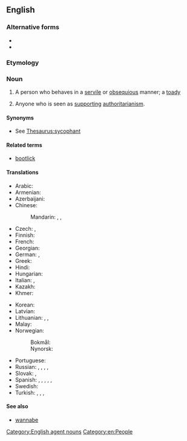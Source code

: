 ==English==

===Alternative forms===
* {{l|en|boot licker}}
* {{l|en|boot-licker}}

===Etymology===
{{compound|en|boot|licker}}

===Noun===
{{en-noun}}

# A person who behaves in a [[servile]] or [[obsequious]] manner; a [[toady]]
# {{lb|en|by extension}} Anyone who is seen as [[support]]ing [[authoritarianism]].

====Synonyms====
* See [[Thesaurus:sycophant]]

====Related terms====
* [[bootlick]]

====Translations====
{{trans-top|person who behaves in a servile or obsequious manner}}
* Arabic: {{t-needed|ar}}
* Armenian: {{t-needed|hy}}
* Azerbaijani: {{t+|az|yaltaq}}
* Chinese:
*: Mandarin: {{t|cmn|[[拍馬屁]][[者]]}}, {{t|cmn|[[拍马屁]][[者]]|tr=pāimǎpì zhě}}, {{t+|cmn|奴才|tr=núcái}}
* Czech: {{t+|cs|patolízal|m}}, {{t|cs|patolízalka|f}}
* Finnish: {{t|fi|saappaannuolija}}
* French: {{t+|fr|lèche-bottes|m|f}}
* Georgian: {{t-needed|ka}}
* German: {{t+|de|Speichellecker|m}}, {{t+|de|Speichelleckerin|f}}
* Greek: {{t|el|γλύφτης|m}}
* Hindi: {{t+|hi|चमचा|m}}
* Hungarian: {{t+|hu|talpnyaló}}
* Italian: {{t+|it|ruffiano|m}}, {{t|it|leccapiedi}}
* Kazakh: {{t|kk|жарбақ}}
* Khmer: {{t-needed|km}}
{{trans-mid}}
* Korean: {{t|ko|아첨꾼}}
* Latvian: {{t-needed|lv}}
* Lithuanian: {{t|lt|padlaižys|m}}, {{t|lt|batlaižys|m}}, {{t|lt|pataikūnas|m}}
* Malay: {{t|ms|penjilat}}
* Norwegian:
*: Bokmål: {{t+|no|spyttslikker|m}}
*: Nynorsk: {{t|nn|spyttslikkar|m}}
* Portuguese: {{t+|pt|puxa-saco|m|f}}
* Russian: {{t+|ru|подхали́м|m}}, {{t+|ru|подхали́мка|f}}, {{t+|ru|льстец|m}}, {{t+|ru|лизоблю́д|m}}, {{t+|ru|лизоблю́дка|f}}
* Slovak: {{t|sk|pätolizač|m}}, {{t|sk|pätolizačka|f}}
* Spanish: {{t+|es|zalamero|m}}, {{t+|es|zalamera|f}}, {{t|es|lamebotas|m|f}}, {{t+|es|lameculos|m|f}} {{q|vulgar}}, {{t+|es|chupamedias|m|f}} {{q|River Plate}}, {{t+|es|arrastrado|m}} {{q|Cuba, El Salvador, Mexico, Venezuela}}
* Swedish: {{t+|sv|rövslickare|c}}
* Turkish: {{t+|tr|dalkavuk}}, {{t+|tr|yaltakçı}}, {{t|tr|çanak yalayan}}, {{t|tr|göt yalayan}}
{{trans-bottom}}

====See also====
* [[wannabe]]

[[Category:English agent nouns]]
[[Category:en:People]]
{{C|en|Personality}}